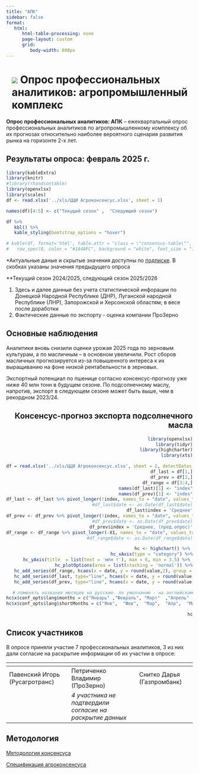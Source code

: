 ```yaml
---
title: "АПК"
sidebar: false
format:
   html:
      html-table-processing: none
      page-layout: custom
      grid:
         body-width: 800px
---
```


# ![](../images/icon-wheat.svg) Опрос профессиональных аналитиков: агропромышленный комплекс {.my-custom-class style="margin-left:3%;"}

::::::::::: grid
::: {.g-col-12 .g-col-sm-12 .g-col-xs-12 .g-col-xl-10 .g-col-md-6 .g-col-lg-6}
**Опрос профессиональных аналитиков: АПК** -- ежеквартальный опрос профессиональных аналитиков по агропромышленному комплексу об их прогнозах относительно наиболее вероятного сценария развития рынка на горизонте 2-х лет.
:::

::: {.g-col-12 .g-col-sm-12 .g-col-xs-12 .g-col-xl-10 .g-col-md-6 .g-col-lg-6}
## Результаты опроса: февраль 2025 г.

```r
library(kableExtra)
library(knitr)
#library(rhandsontable)
library(openxlsx)
library(scales)
df <- read.xlsx('../xls/ЦЦИ Агроконсенсус.xlsx', sheet = 1)

names(df)[4:5] <- c("Текущий сезон" ,  "Следующий сезон")

df %>%
   kbl() %>%
   kable_styling(bootstrap_options = "hover")

# kable(df, format='html', table.attr = "class = \"consensus-table\"", digits=1, lable = TRUE) %>%
#   row_spec(0, color = "#1A4AFC", background = "white", font_size = "larger", bold = TRUE, align = "right")
```

\*Актуальные даные и скрытые значения доступны по [подписке](../subscribe.qmd). В скобках указаны значения предыдущего опроса

\*\*Текущий сезон 2024/2025, следующий сезон 2025/2026

1)  Здесь и далее данные без учета статистической инфорации по Донецкой Народной Республике (ДНР), Луганской народной Республике (ЛНР), Запорожской и Херсонской областям; в весе после доработки
2)  Фактические данные по экспорту - оценка компании ПроЗерно
:::

::: {.g-col-12 .g-col-sm-12 .g-col-xs-12 .g-col-xl-5 .g-col-md-6 .g-col-lg-6}
## Основные наблюдения

Аналитики вновь снизили оценки урожая 2025 года по зерновым культурам, а по масличным – в основном увеличили. Рост сборов масличных прогнозируется из-за повышенного интереса к их выращиванию на фоне низкой рентабельности в зерновых.

Экспортный потенциал по пшенице согласно консенсус-прогнозу уже ниже 40 млн тонн в будущем сезоне. По подсолнечному маслу, напротив, экспорт в следующем сезоне может быть выше, чем в рекордном 2023/24.
:::

:::: {.g-col-12 .g-col-sm-12 .g-col-xs-12 .g-col-xl-5 .g-col-md-6 .g-col-lg-6}
::: {style="text-align: right"}
## Консенсус-прогноз экспорта подсолнечного масла

```r
library(openxlsx)
library(tidyr)
library(highcharter)
library(xts)

df = read.xlsx('../xls/ЦЦИ Агроконсенсус.xlsx', sheet = 2, detectDates = FALSE)
df_last = df[1,]
df_prev = df[2,]
df_range = df[3:4,]
names(df_last)[1] <- "index"
names(df_prev)[1] <- "index"
df_last <- df_last %>% pivot_longer(!index, names_to = "date", values_to = 'value')
#df_last$date <- as.Date(df_last$date)
df_last$index = 'Среднее'
df_prev <- df_prev %>% pivot_longer(!index, names_to = "date", values_to = 'value')
#df_prev$date <- as.Date(df_prev$date)
df_prev$index = 'Среднее, (пред.опрос)'
df_range <- df_range %>% pivot_longer(-X1, names_to = "date", values_to = 'value')
#df_range$date <- as.Date(df_range$date)

hc <- highchart() %>% 
   hc_xAxis(type = "category") %>%
   hc_yAxis(title  = list(text = 'млн т'), max = 6, min = 3.5) %>% 
   hc_plotOptions(area = list(stacking = 'normal')) %>%
   hc_add_series(df_range, hcaes(x = date, y = round(value,2), group = X1), type = 'area', color = c('#d1e5ff','#ffffff')) %>%
   hc_add_series(df_last, type="line", hcaes(x = date, y = round(value,2), group=index), color = "#1A4AFC", dataLabels = TRUE) %>%
   hc_add_series(df_prev, type="line", hcaes(x = date, y = round(value,2), group=index), color = "#1A4AFC", dashStyle = "ShortDash")

# поменять названия месяцев на русские. по умолчанию - на английском
hc$x$conf_opts$lang$months = c("Январь"	,"Февраль",	"Март"	,"Апрель"	,"Май",	"Июнь", "Июль",	"Август",	"Сентябрь",	"Октябрь",	"Ноябрь",	"Декабрь")
hc$x$conf_opts$lang$shortMonths = c("Янв", 	"Фев",	"Мар",	"Апр",	"Май",	"Июн",	"Июл",	"Авг",	"Сен",	"Окт",	"Ноя",	"Дек")

hc
```
:::
::::

::: {.g-col-12 .g-col-sm-12 .g-col-xs-12 .g-col-xl-10 .g-col-md-6 .g-col-lg-6}
## Список участников

В опросе приняли участие 7 профессиональных аналитиков, 3 из них дали согласие на раскрытие информации об их участии в опросе:

| <!-- --> | <!-- --> | <!-- --> |
|------------------------|--------------------------|----------------------|
| Павенский Игорь (Русагротранс) | Петриченко Владимир (ПроЗерно) | Снитко Дарья (Газпромбанк) |
|  | *4 участника не подтвердили согласие на раскрытие данных* |  |
:::

:::: {.g-col-12 .g-col-sm-12 .g-col-xs-12 .g-col-xl-4 .g-col-md-6 .g-col-lg-6}
::: {style="text-align: left"}
## Методология

[Методология консенсуса](../methodology/methodology-consensus-pbc.qmd)

[Спецификация агроконсенсуса](../pdf/Agro_Specifications_PBC.pdf)
:::
::::
:::::::::::
